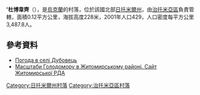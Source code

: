 {{coord|50|20|55|N|28|26|48|E|scale:30000|display=title}}

''''杜博韋齊'''（{{lang-uk|Дубовець}}），是[[烏克蘭|烏克蘭]]的村落，位於該國北部[[日托米爾州|日托米爾州]]，由[[治托米亞區|治托米亞區]]負責管轄，面積0.12平方公里，海拔高度228米，2001年人口429，人口密度每平方公里3,487.8人。

==參考資料==
* [http://weather.in.ua/ua/zhitomirskaja/7431 Погода в селі Дубовець] {{Wayback|url=http://weather.in.ua/ua/zhitomirskaja/7431 |date=20111219130800 }}
* [https://web.archive.org/web/20110915195159/http://www.zhytomyr-rda.gov.ua/Rozdil_3/Golodomor_1932_1933_rokiv/Golodomor_u_regioni/Masshtabi_Golodomoru_u_regioni__CHorni_doshki__Postrazhdali_sela_ Масштаби Голодомору в Житомирському районі. Сайт Житомирської РДА]

{{DEFAULTSORT:Дубовець}}
[[Category:日托米爾州村落|Category:日托米爾州村落]]
[[Category:治托米亞區村落|Category:治托米亞區村落]]


{{Zhytomyr-geo-stub}}